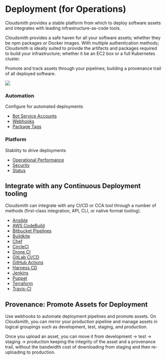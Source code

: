 # Deployment (for Operations)

Cloudsmith provides a stable platform from which to deploy software assets and integrates with leading infrastructure-as-code tools.

Cloudsmith provides a safe haven for all your software assets; whether they be npm packages or Docker images. With multiple authentication methods; Cloudsmith is ideally suited to provide the artifacts and packages required to build your infrastructure; whether it be an EC2 box or a full Kubernetes cluster.

Promote and track assets through your pipelines; building a provenance trail of all deployed software.

<img src="https://files.readme.io/ceb30eb-CS_Development_Pipeline.svg" />

### Automation

Configure for automated deployments

- [Bot Service Accounts]()
- [Webhooks]()
- [Package Tags]()

### Platform
Stability to drive deployments

- [Operational Performance]()
- [Security]()
- [Status]()

## Integrate with any Continuous Deployment tooling

Cloudsmith can integrate with any CI/CD or CCA tool through a number of methods (first-class integration, API, CLI, or native format tooling).

- [Ansible](/integrations/integrating-ansible)
- [AWS CodeBuild](/integrations/integrating-with-aws-codebuild)
- [Bitbucket Pipelines](/integrations/integrating-with-bitbucket-pipelines)
- [Buildkite](/integrations/integrating-with-buildkite)
- [Chef](/integrations/integrating-chef) 
- [CircleCI](/integrations/integrations-circleci)
- [Drone CI](/integrations/integrating-with-drone-ci)
- [GitLab CI/CD](/integrations/gitlab-cicd)
- [GitHub Actions](/integrations/integrating-with-github-actions)
- [Harness CD](/integrations/integrating-harness)
- [Jenkins](/integrations/integrating-with-jenkins)
- [Puppet](/integrations/integrating-puppet) 
- [Terraform](/integrations/integrating-terraform) 
- [Travis-CI](/integrations/integrating-with-travis-ci)

## Provenance: Promote Assets for Deployment

Use webhooks to automate deployment pipelines and promote assets. On Cloudsmith, you can mirror your production pipeline and manage assets in logical groupings such as development, test, staging, and production.

Once you upload an asset, you can move it from development -> test -> staging -> production keeping the integrity of the asset and a provenance trail, without the bandwidth cost of downloading from staging and then re-uploading to production.
